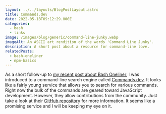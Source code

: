 ```yaml
---
layout: ../../layouts/BlogPostLayout.astro
title: Commands.dev
date: 2022-05-18T09:12:29.000Z
categories:
  - bash
  - links
image: /images/blog/generic/command-line-junky.webp
imageAlt: An ASCII art rendition of the words 'Command Line Junky'.
description: A short post about a resource for command-line love.
relatedPosts:
  - bash-oneliner
  - npm-basics
---
```

As a short follow-up to [my recent post about Bash Oneliner](/blog/bash-oneliner/),
I was introduced to a command-line search engine called [Commands.dev](https://www.commands.dev/).
It looks like a fairly young service that allows you to search for various commands.
Right now the bulk of the commands are geared toward JavaScript development. However,
they allow contributions from the community. Just take a look at their
[GitHub repository](https://github.com/warpdotdev/workflows#contributing) for more
information. It seems like a promising service and I will be keeping my eye on it.

<RandomSupport />
